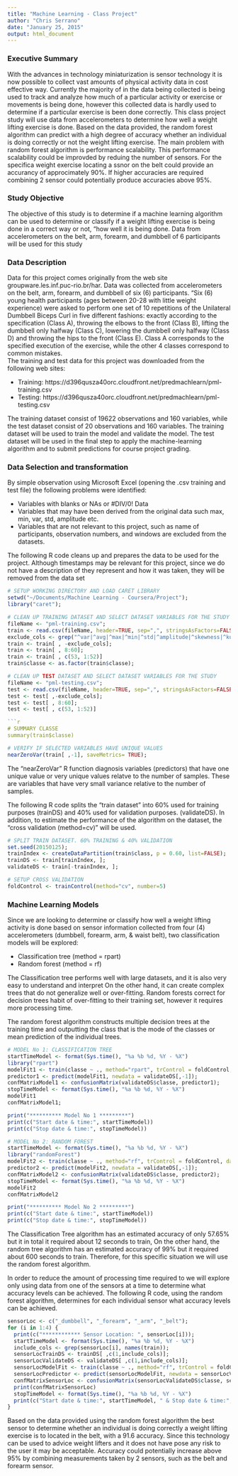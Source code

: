 ```yaml
---
title: "Machine Learning - Class Project"
author: "Chris Serrano"
date: "January 25, 2015"
output: html_document
---
```

### Executive Summary
With the advances in technology miniaturization is sensor technology it is now possible to collect vast amounts of physical activity data  in cost effective way.  Currently the majority of in the data being collected is being used to track and analyze how much of a particular activity or exercise or movements is being done, however this collected data is hardly used to determine if a particular exercise is been done correctly. This class project study will use data from accelerometers to determine how well a weight lifting exercise is done. Based on the data provided, the random forest algorithm can predict with a high degree of accuracy whether an individual is doing correctly or not the weight lifting exercise. The main problem with random forest algorithm is performance scalability. This performance scalability could be improvded by reduing the number of sensors. For the specifica weight exercise locating a ssnor on the belt could provide an accurancy of approcimately 90%. If higher accuracies are required combining 2 sensor could potentially produce accuracies above 95%.

### Study Objective
The objective of this study is to determine if a machine learning algorithm can be used to determine or classify if a weight lifting exercise is being done in a correct way or not, “how well it is being done. Data from accelerometers on the belt, arm, forearm, and dumbbell of 6 participants will be used for this study

### Data Description
Data for this project comes originally from the web site groupware.les.inf.puc-rio.br/har.  Data was collected from accelerometers on the belt, arm, forearm, and dumbbell of six (6) participants.  “Six (6) young health participants (ages between 20-28 with little weight experience) were asked to perform one set of 10 repetitions of the Unilateral Dumbbell Biceps Curl in five different fashions: exactly according to the specification (Class A), throwing the elbows to the front (Class B), lifting the dumbbell only halfway (Class C), lowering the dumbbell only halfway (Class D) and throwing the hips to the front (Class E).  Class A corresponds to the specified execution of the exercise, while the other 4 classes correspond to common mistakes.  
The training and test data for this project was downloaded from the following web sites: 

* Training: https://d396qusza40orc.cloudfront.net/predmachlearn/pml-training.csv  
* Testing: https://d396qusza40orc.cloudfront.net/predmachlearn/pml-testing.csv  

The training dataset consist of 19622 observations and 160 variables, while the test dataset consist of 20 observations and 160 variables. The training dataset will be used to train the model and validate the model. The test dataset will be used in the final step to apply the machine-learning algorithm and to submit predictions for course project grading.

### Data Selection and transformation
By simple observation using Microsoft Excel (opening the .csv training and test file) the following problems were identified:  

* Variables with blanks or NAs or #DIV/0! Data
* Variables that may have been derived from the original data such max, min, var, std, amplitude etc.  
* Variables that are not relevant to this project, such as name of participants, observation numbers, and windows are excluded from the datasets.   

The following R code cleans up and prepares the data to be used for the project. Although timestamps may be relevant for this project, since we do not have a description of they represent and how it was taken, they will be removed from the data set

```r
# SETUP WORKING DIRECTORY AND LOAD CARET LIBRARY
setwd("~/Documents/Machine Learning - Coursera/Project");
library("caret");
```

```r
# CLEAN UP TRAINING DATASET AND SELECT DATASET VARIABLES FOR THE STUDY
fileName <- "pml-training.csv";
train <- read.csv(fileName, header=TRUE, sep=",", stringsAsFactors=FALSE, na.strings= c("NA",""," ","#DIV/0!"));
exclude_cols <- grep("^var|^avg|^max|^min|^std|^amplitude|^skewness|^kurtosis", names(train));
train <- train[ , -exclude_cols]; 
train <- train[ , 8:60]; 
train <- train[ , c(53, 1:52)]
train$classe <- as.factor(train$classe);

# CLEAN UP TEST DATASET AND SELECT DATASET VARIABLES FOR THE STUDY
fileName <- "pml-testing.csv";
test <- read.csv(fileName, header=TRUE, sep=",", stringsAsFactors=FALSE, na.strings= c("NA",""," ","#DIV/0!"));
test <- test[ ,-exclude_cols]; 
test <- test[ , 8:60]; 
test <- test[ , c(53, 1:52)]

```r
# SUMMARY CLASSE 
summary(train$classe)
```

```r
# VERIFY IF SELECTED VARIABLES HAVE UNIQUE VALUES
nearZeroVar(train[ ,-1], saveMetrics= TRUE);
```

The "nearZeroVar" R function diagnosis variables (predictors) that have one unique value or very unique values relatve to the number of samples. These are variables that have very small variance relative to the number of samples.  

The following R code splits the “train dataset” into 60% used for training purposes (trainDS) and 40% used for validation purposes. (validateDS). In addition, to estimate the performance of the algorithm on the dataset, the “cross validation (method=cv)” will be used. 

```r
# SPLIT TRAIN DATASET. 60% TRAINING & 40% VALIDATION
set.seed(20150125);
trainIndex <- createDataPartition(train$class, p = 0.60, list=FALSE);
trainDS <- train[trainIndex, ];
validateDS <- train[-trainIndex, ];

# SETUP CROSS VALIDATION
foldControl <- trainControl(method="cv", number=5)
```

### Machine Learning Models
Since we are looking to determine or classify how well a weight lifting activity is done based on sensor information collected from four (4) accelerometers (dumbbell, forearm, arm, & waist belt), two classification models will be explored:  

* Classification tree (method = rpart)
* Random forest (method = rf)

The Classification tree performs well with large datasets, and it is also very easy to understand and interpret On the other hand, it can create complex trees that do not generalize well or over-fitting. Random forests correct for decision trees habit of over-fitting to their training set, however it requires more processing time.  

The random forest algorithm constructs multiple decision trees at the training time and outputting the class that is the mode of the classes or mean prediction of the individual trees.

```r
# MODEL No 1: CLASSIFICATION TREE
startTimeModel <- format(Sys.time(), "%a %b %d, %Y - %X")
library("rpart")
modelFit1 <- train(classe ~ ., method="rpart", trControl = foldControl, data=trainDS);
predictor1 <- predict(modelFit1, newdata = validateDS[,-1]);
confMatrixModel1 <- confusionMatrix(validateDS$classe, predictor1);
stopTimeModel <- format(Sys.time(), "%a %b %d, %Y - %X")
modelFit1
confMatrixModel1;
```
```r
print("********** Model No 1 *********")
print(c("Start date & time:", startTimeModel))
print(c("Stop date & time:", stopTimeModel))
```

```r
# MODEL No 2: RANDOM FOREST
startTimeModel <- format(Sys.time(), "%a %b %d, %Y - %X")
library("randomForest")
modelFit2 <- train(classe ~ ., method="rf", trControl = foldControl, data=trainDS);
predictor2 <- predict(modelFit2, newdata = validateDS[,-1]);
confMatrixModel2 <- confusionMatrix(validateDS$classe, predictor2);
stopTimeModel <- format(Sys.time(), "%a %b %d, %Y - %X")
modelFit2
confMatrixModel2
```
```r
print("********** Model No 2 *********")
print(c("Start date & time:", startTimeModel))
print(c("Stop date & time:", stopTimeModel))
```

The Classification Tree algorithm has an estimated accuracy of only 57.65% but it in total it required about 12 seconds to train, On the other hand, the random tree algorithm has an estimated accuracy of 99% but it required about 600 seconds to train.  Therefore, for this specific situation we will use the random forest algorithm. 

In order to reduce the amount of processing time required to we will explore only using data from one of the sensors at a time to determine what accuracy levels can be achieved. The following R code, using the random forest algorithm, determines for each individual sensor what accuracy levels can be achieved.

```r
sensorLoc <- c("_dumbbell", "_forearm", "_arm", "_belt");
for (i in 1:4) { 
  print(c("************ Sensor Location: ", sensorLoc[i]));  
  startTimeModel <- format(Sys.time(), "%a %b %d, %Y - %X")
  include_cols <- grep(sensorLoc[i], names(train));
  sensorLocTrainDS <- trainDS[ ,c(1,include_cols)];
  sensorLocValidateDS <- validateDS[ ,c(1,include_cols)];
  sensorLocModelFit <- train(classe ~ ., method="rf", trControl = foldControl, data=sensorLocTrainDS);
  sensorLocPredictor <- predict(sensorLocModelFit, newdata = sensorLocValidateDS[,-1]);
  confMatrixSensorLoc <- confusionMatrix(sensorLocValidateDS$classe, sensorLocPredictor)$overall[1:6];
  print(confMatrixSensorLoc)
  stopTimeModel <- format(Sys.time(), "%a %b %d, %Y - %X")
  print(c("Start date & time:", startTimeModel, " & Stop date & time:", stopTimeModel ))
}
```

Based on the data provided using the random forest algorithm the best sensor to determine whether an individual is doing correctly a weight lifting exercise is to located in the belt, with a 91.6 accuracy. Since this technology can be used to advice weight lifters and it does not have pose any risk to the user it may be acceptable. Accuracy could potentially increase above 95% by combining measurements taken by 2 sensors, such as the belt and forearm sensor.